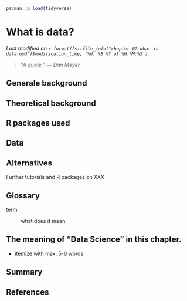 ```r
pacman::p_load(tidyverse)
```

# What is data? {#sec-what-is-data}

*Last modified on `r format(fs::file_info("chapter-02-what-is-data.qmd")$modification_time, '%d. %B %Y at %H:%M:%S')`*

> *"A quote." --- Dan Meyer*

## Generale background

## Theoretical background

## R packages used

## Data

## Alternatives 

Further tutorials and R packages on XXX

## Glossary

term

: what does it mean.

## The meaning of "Data Science" in this chapter.

- itemize with max. 5-6 words

## Summary

## References {.unnumbered}